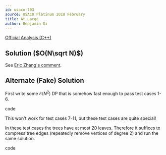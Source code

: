 ```yaml
---
id: usaco-793
source: USACO Platinum 2018 February
title: At Large
author: Benjamin Qi
---
```


[Official Analysis (C++)](http://www.usaco.org/current/data/sol_atlarge_platinum_jan18.html)

## Solution ($O(N\sqrt N)$)

See [Eric Zhang's comment](https://codeforces.com/blog/entry/57170?#comment-410179).

## Alternate (Fake) Solution

First write some $\mathcal{O}(N^2)$ DP that is somehow fast enough to
pass test cases 1-6.

<Spoiler title="Code">

<IncompleteSection>

code

</IncompleteSection>

</Spoiler>

This won't work for test cases 7-11, but these test cases are quite special!

<Spoiler title="How So?">

In these test cases the trees have at most 20 leaves. Therefore it suffices to
compress tree edges (repeatedly remove vertices of degree 2) and run the same
solution.

<IncompleteSection>

code

</IncompleteSection>

</Spoiler>
